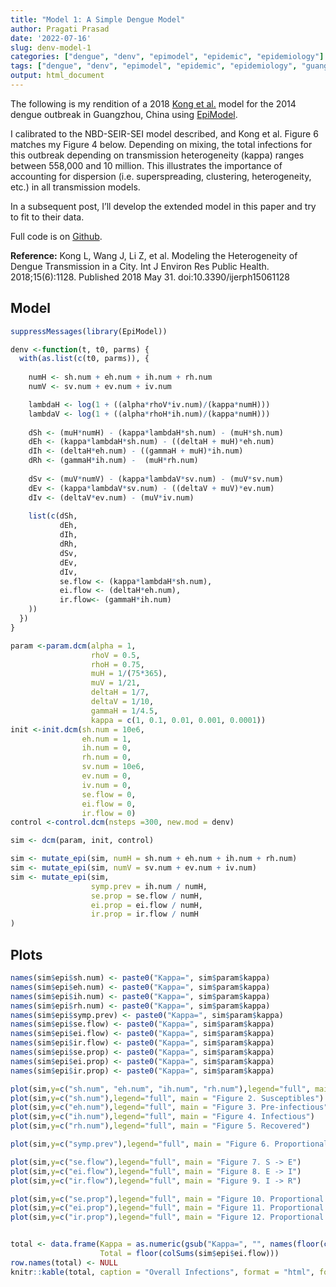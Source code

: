 ```yaml
---
title: "Model 1: A Simple Dengue Model"
author: Pragati Prasad
date: '2022-07-16'
slug: denv-model-1
categories: ["dengue", "denv", "epimodel", "epidemic", "epidemiology"]
tags: ["dengue", "denv", "epimodel", "epidemic", "epidemiology", "guangzhou"]
output: html_document 
---
```


The following is my rendition of a 2018 [Kong et al.](https://www.ncbi.nlm.nih.gov/pmc/articles/PMC6025315/) model for the 2014 dengue outbreak in Guangzhou, China using [EpiModel](https://www.epimodel.org).

I calibrated to the NBD-SEIR-SEI model described, and Kong et al. Figure 6 matches my Figure 4 below. Depending on mixing, the total infections for this outbreak depending on transmission heterogeneity (kappa) ranges between 558,000 and 10 million. This illustrates the importance of accounting for dispersion (i.e. superspreading, clustering, heterogeneity, etc.) in all transmission models.

In a subsequent post, I'll develop the extended model in this paper and try to fit to their data.

Full code is on [Github](https://github.com/pragativprasad/pragativprasad.github.io).

**Reference:**
Kong L, Wang J, Li Z, et al. Modeling the Heterogeneity of Dengue Transmission in a City. Int J Environ Res Public Health. 2018;15(6):1128. Published 2018 May 31. doi:10.3390/ijerph15061128


## Model 

```r
suppressMessages(library(EpiModel))
```

```r

denv <-function(t, t0, parms) {
  with(as.list(c(t0, parms)), {
    
    numH <- sh.num + eh.num + ih.num + rh.num 
    numV <- sv.num + ev.num + iv.num

    lambdaH <- log(1 + ((alpha*rhoV*iv.num)/(kappa*numH)))
    lambdaV <- log(1 + ((alpha*rhoH*ih.num)/(kappa*numH)))
    
    dSh <- (muH*numH) - (kappa*lambdaH*sh.num) - (muH*sh.num)
    dEh <- (kappa*lambdaH*sh.num) - ((deltaH + muH)*eh.num)
    dIh <- (deltaH*eh.num) - ((gammaH + muH)*ih.num)
    dRh <- (gammaH*ih.num) -  (muH*rh.num)
    
    dSv <- (muV*numV) - (kappa*lambdaV*sv.num) - (muV*sv.num)
    dEv <- (kappa*lambdaV*sv.num) - ((deltaV + muV)*ev.num)
    dIv <- (deltaV*ev.num) - (muV*iv.num)
    
    list(c(dSh,
           dEh,
           dIh,
           dRh,
           dSv,
           dEv,
           dIv,
           se.flow <- (kappa*lambdaH*sh.num),
           ei.flow <- (deltaH*eh.num),
           ir.flow<- (gammaH*ih.num)
    ))
  })
}

```


```r
param <-param.dcm(alpha = 1,
                  rhoV = 0.5,
                  rhoH = 0.75,
                  muH = 1/(75*365),
                  muV = 1/21,
                  deltaH = 1/7,
                  deltaV = 1/10,
                  gammaH = 1/4.5,
                  kappa = c(1, 0.1, 0.01, 0.001, 0.0001))
init <-init.dcm(sh.num = 10e6,
                eh.num = 1,
                ih.num = 0,
                rh.num = 0,
                sv.num = 10e6,
                ev.num = 0,
                iv.num = 0,
                se.flow = 0,
                ei.flow = 0,
                ir.flow = 0)
control <-control.dcm(nsteps =300, new.mod = denv) 

sim <- dcm(param, init, control)

sim <- mutate_epi(sim, numH = sh.num + eh.num + ih.num + rh.num)
sim <- mutate_epi(sim, numV = sv.num + ev.num + iv.num)
sim <- mutate_epi(sim, 
                  symp.prev = ih.num / numH,
                  se.prop = se.flow / numH,
                  ei.prop = ei.flow / numH,
                  ir.prop = ir.flow / numH
)
```

## Plots

```r

names(sim$epi$sh.num) <- paste0("Kappa=", sim$param$kappa)
names(sim$epi$eh.num) <- paste0("Kappa=", sim$param$kappa)
names(sim$epi$ih.num) <- paste0("Kappa=", sim$param$kappa)
names(sim$epi$rh.num) <- paste0("Kappa=", sim$param$kappa)
names(sim$epi$symp.prev) <- paste0("Kappa=", sim$param$kappa)
names(sim$epi$se.flow) <- paste0("Kappa=", sim$param$kappa)
names(sim$epi$ei.flow) <- paste0("Kappa=", sim$param$kappa)
names(sim$epi$ir.flow) <- paste0("Kappa=", sim$param$kappa)
names(sim$epi$se.prop) <- paste0("Kappa=", sim$param$kappa)
names(sim$epi$ei.prop) <- paste0("Kappa=", sim$param$kappa)
names(sim$epi$ir.prop) <- paste0("Kappa=", sim$param$kappa)

plot(sim,y=c("sh.num", "eh.num", "ih.num", "rh.num"),legend="full", main = "Figure 1. All Compartments, Kappa = 1")
plot(sim,y=c("sh.num"),legend="full", main = "Figure 2. Susceptibles")
plot(sim,y=c("eh.num"),legend="full", main = "Figure 3. Pre-infectious")
plot(sim,y=c("ih.num"),legend="full", main = "Figure 4. Infectious")
plot(sim,y=c("rh.num"),legend="full", main = "Figure 5. Recovered")

plot(sim,y=c("symp.prev"),legend="full", main = "Figure 6. Proportional Prevalence", ylim = c(0, 0.5))

plot(sim,y=c("se.flow"),legend="full", main = "Figure 7. S -> E")
plot(sim,y=c("ei.flow"),legend="full", main = "Figure 8. E -> I")
plot(sim,y=c("ir.flow"),legend="full", main = "Figure 9. I -> R")

plot(sim,y=c("se.prop"),legend="full", main = "Figure 10. Proportional S -> E", ylim = c(0, 0.225))
plot(sim,y=c("ei.prop"),legend="full", main = "Figure 11. Proportional E -> I", ylim = c(0, 0.1))
plot(sim,y=c("ir.prop"),legend="full", main = "Figure 12. Proportional I -> R", ylim = c(0, 0.1))


total <- data.frame(Kappa = as.numeric(gsub("Kappa=", "", names(floor(colSums(sim$epi$ei.flow))))),
                    Total = floor(colSums(sim$epi$ei.flow)))
row.names(total) <- NULL
knitr::kable(total, caption = "Overall Infections", format = "html", format.args = list(big.mark = ","))

```





